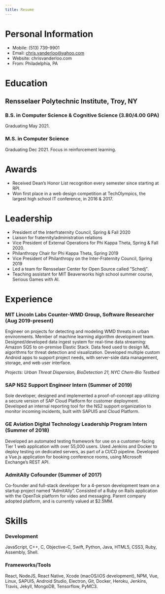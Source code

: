 ```yaml
---
title: Resume
---
```


# Personal Information
- Mobile: (513) 739-9901
- Email: chris.vanderloo@yahoo.com
- Website: chrisvanderloo.com
- From: Philadelphia, PA

# Education
## Rensselaer Polytechnic Institute, Troy, NY
### B.S. in Computer Science & Cognitive Science (3.80/4.00 GPA)
Graduating May 2021.
### M.S. in Computer Science
Graduating Dec 2021. Focus in reinforcement learning.

# Awards
- Received Dean’s Honor List recognition every semester since starting at RPI.
- Won first place in a web design competition at TechOlympics, the largest high school IT conference, in 2016 & 2017.

# Leadership
- President of the Interfraternity Council, Spring & Fall 2020
- Liaison for fraternity/administration relations
- Vice President of External Operations for Phi Kappa Theta, Spring & Fall 2020.
- Philanthropy Chair for Phi Kappa Theta, Spring 2019
- Vice President of Philanthropy on the Inter-Fraternity Council, Spring 2019
- Led a team for Rensselaer Center for Open Source called "Schedj".
- Teaching assistant for MIT Beaverworks high school summer course, Serious Games with AI.

# Experience 
### MIT Lincoln Labs Counter-WMD Group, Software Researcher (Aug 2019-present)
Engineer on projects for detecting and modeling WMD threats in urban environments. Member of machine learning algorithm development team. Designed/developed data ingest system for real-time data streaming: Amazon SQS to on-premise Elastic Stack. Data feed used to design ML algorithms for threat detection and visualization. Developed multiple custom Android apps to support project needs, with server-side data management, storage, and web user interface.

*Projects: Urban Threat Dispersion, BioDetection 21, NYC Chem-Bio Testbed*

### SAP NS2 Support Engineer Intern (Summer of 2019)
Sole developer, designed and implemented a proof-of-concept app utilizing a secure version of SAP Cloud Platform for customer deployment. Developed an internal reporting tool for the NS2 support organization to monitor incoming incidents, built with SAPUI5 and Cloud Platform.

### GE Aviation Digital Technology Leadership Program Intern (Summer of 2018)
Developed an automated testing framework for use on a customer-facing Tier 1 web application with over 55,000 users. Used Jenkins and Docker to deploy testing on dedicated servers, as part of a CI/CD pipeline. Developed a Vue.js application for booking conference rooms, using Microsoft Exchange’s REST API.

### AdmitAlly Cofounder (Summer of 2017)
Co-founder and full-stack developer for a 4-person development team on a startup project named “AdmitAlly”. Consisted of a Ruby on Rails application with the OpenTok platform for video and messaging. Parent company adopted platform, and is currently valued at $2.5MM.                                                                                     
# Skills
### Development
JavaScript, C++, C, Objective-C, Swift, Python, Java, HTML5, CSS3, Ruby, Assembly, Shell.
### Frameworks/Tools
React, NodeJS, React Native, Xcode (macOS/iOS development), NPM, Vue, Linux, SAPUI5, Android Studio, Electron, Git, Docker, Heroku, Jenkins, Travis, Jekyll, MongoDB, Tensorflow, PyMC3.